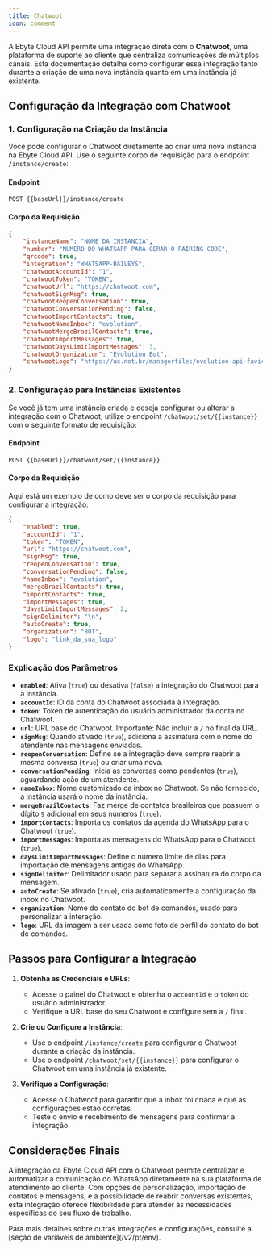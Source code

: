 ```yaml
---
title: Chatwoot  
icon: comment  
---
```


A Ebyte Cloud API permite uma integração direta com o **Chatwoot**, uma plataforma de suporte ao cliente que centraliza comunicações de múltiplos canais. Esta documentação detalha como configurar essa integração tanto durante a criação de uma nova instância quanto em uma instância já existente.

## Configuração da Integração com Chatwoot

### 1. Configuração na Criação da Instância

Você pode configurar o Chatwoot diretamente ao criar uma nova instância na Ebyte Cloud API. Use o seguinte corpo de requisição para o endpoint `/instance/create`:

#### Endpoint

~~~http
POST {{baseUrl}}/instance/create
~~~

#### Corpo da Requisição

~~~json
{
    "instanceName": "NOME DA INSTANCIA",
    "number": "NUMERO DO WHATSAPP PARA GERAR O PAIRING CODE",
    "qrcode": true,
    "integration": "WHATSAPP-BAILEYS",
    "chatwootAccountId": "1",
    "chatwootToken": "TOKEN",
    "chatwootUrl": "https://chatwoot.com",
    "chatwootSignMsg": true,
    "chatwootReopenConversation": true,
    "chatwootConversationPending": false,
    "chatwootImportContacts": true,
    "chatwootNameInbox": "evolution",
    "chatwootMergeBrazilContacts": true,
    "chatwootImportMessages": true,
    "chatwootDaysLimitImportMessages": 3,
    "chatwootOrganization": "Evolution Bot",
    "chatwootLogo": "https://ux.net.br/managerfiles/evolution-api-favicon.png"
}
~~~

### 2. Configuração para Instâncias Existentes

Se você já tem uma instância criada e deseja configurar ou alterar a integração com o Chatwoot, utilize o endpoint `/chatwoot/set/{{instance}}` com o seguinte formato de requisição:

#### Endpoint

~~~http
POST {{baseUrl}}/chatwoot/set/{{instance}}
~~~

#### Corpo da Requisição

Aqui está um exemplo de como deve ser o corpo da requisição para configurar a integração:

~~~json
{
    "enabled": true,
    "accountId": "1",
    "token": "TOKEN",
    "url": "https://chatwoot.com",
    "signMsg": true,
    "reopenConversation": true,
    "conversationPending": false,
    "nameInbox": "evolution",
    "mergeBrazilContacts": true,
    "importContacts": true,
    "importMessages": true,
    "daysLimitImportMessages": 2,
    "signDelimiter": "\n",
    "autoCreate": true,
    "organization": "BOT",
    "logo": "link_da_sua_logo"
}
~~~

### Explicação dos Parâmetros

- **`enabled`**: Ativa (`true`) ou desativa (`false`) a integração do Chatwoot para a instância.
- **`accountId`**: ID da conta do Chatwoot associada à integração.
- **`token`**: Token de autenticação do usuário administrador da conta no Chatwoot.
- **`url`**: URL base do Chatwoot. Importante: Não incluir a `/` no final da URL.
- **`signMsg`**: Quando ativado (`true`), adiciona a assinatura com o nome do atendente nas mensagens enviadas.
- **`reopenConversation`**: Define se a integração deve sempre reabrir a mesma conversa (`true`) ou criar uma nova.
- **`conversationPending`**: Inicia as conversas como pendentes (`true`), aguardando ação de um atendente.
- **`nameInbox`**: Nome customizado da inbox no Chatwoot. Se não fornecido, a instância usará o nome da instância.
- **`mergeBrazilContacts`**: Faz merge de contatos brasileiros que possuem o dígito `9` adicional em seus números (`true`).
- **`importContacts`**: Importa os contatos da agenda do WhatsApp para o Chatwoot (`true`).
- **`importMessages`**: Importa as mensagens do WhatsApp para o Chatwoot (`true`).
- **`daysLimitImportMessages`**: Define o número limite de dias para importação de mensagens antigas do WhatsApp.
- **`signDelimiter`**: Delimitador usado para separar a assinatura do corpo da mensagem.
- **`autoCreate`**: Se ativado (`true`), cria automaticamente a configuração da inbox no Chatwoot.
- **`organization`**: Nome do contato do bot de comandos, usado para personalizar a interação.
- **`logo`**: URL da imagem a ser usada como foto de perfil do contato do bot de comandos.

## Passos para Configurar a Integração

1. **Obtenha as Credenciais e URLs**:
   - Acesse o painel do Chatwoot e obtenha o `accountId` e o `token` do usuário administrador.
   - Verifique a URL base do seu Chatwoot e configure sem a `/` final.

2. **Crie ou Configure a Instância**:
   - Use o endpoint `/instance/create` para configurar o Chatwoot durante a criação da instância.
   - Use o endpoint `/chatwoot/set/{{instance}}` para configurar o Chatwoot em uma instância já existente.

3. **Verifique a Configuração**:
   - Acesse o Chatwoot para garantir que a inbox foi criada e que as configurações estão corretas.
   - Teste o envio e recebimento de mensagens para confirmar a integração.

## Considerações Finais

A integração da Ebyte Cloud API com o Chatwoot permite centralizar e automatizar a comunicação do WhatsApp diretamente na sua plataforma de atendimento ao cliente. Com opções de personalização, importação de contatos e mensagens, e a possibilidade de reabrir conversas existentes, esta integração oferece flexibilidade para atender às necessidades específicas do seu fluxo de trabalho.

<Info>  
Para mais detalhes sobre outras integrações e configurações, consulte a [seção de variáveis de ambiente](/v2/pt/env).
</Info>